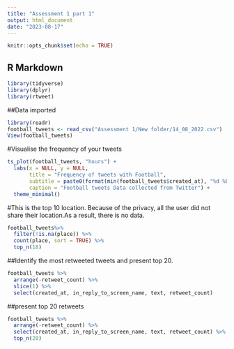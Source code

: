 ---
title: "Assessment 1 part 1"
output: html_document
date: "2023-08-17"
---

```{r setup, include=FALSE}
knitr::opts_chunk$set(echo = TRUE)
```

## R Markdown


```{r}
library(tidyverse)
library(dplyr)
library(rtweet)

```

##Data imported
```{r}
library(readr)
football_tweets <- read_csv("Assessment 1/New folder/14_08_2022.csv")
View(football_tweets)
```

#Visualise the frequency of your tweets
```{r}
ts_plot(football_tweets, "hours") +
  labs(x = NULL, y = NULL,
       title = "Frequency of tweets with Football",
       subtitle = paste0(format(min(football_tweets$created_at), "%d %B %Y"), " to ", format(max(football_tweets$created_at),"%d %B %Y")),
       caption = "Football tweets Data collected from Twitter") +
  theme_minimal()
```

#This is the top 10 location. Because of the privacy, all the user did not share their location.As a result, there is no data.
```{r}
football_tweets%>% 
  filter(!is.na(place)) %>% 
  count(place, sort = TRUE) %>% 
  top_n(18)
```
##Identify the most retweeted tweets and present top 20.
```{r}
football_tweets %>% 
  arrange(-retweet_count) %>%
  slice(1) %>% 
  select(created_at, in_reply_to_screen_name, text, retweet_count)
```
##present top 20 retweets
```{r}
football_tweets %>% 
  arrange(-retweet_count) %>%
  select(created_at, in_reply_to_screen_name, text, retweet_count) %>%
  top_n(20)
```
